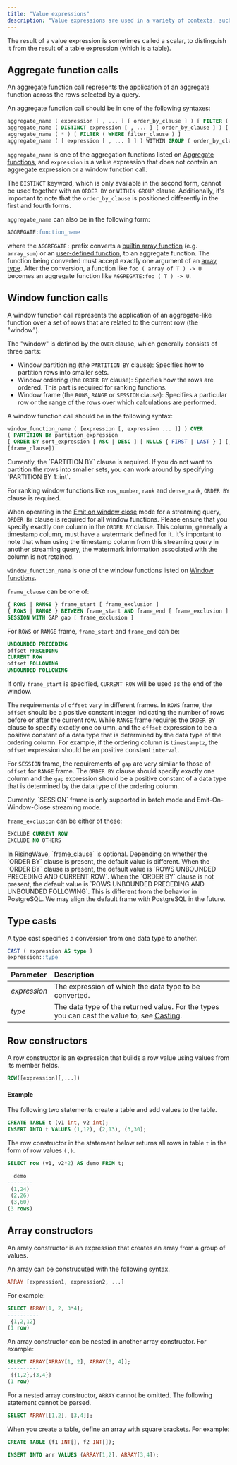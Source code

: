 ```yaml
---
title: "Value expressions"
description: "Value expressions are used in a variety of contexts, such as in the target list of the `SELECT` command, as new column values in `INSERT` or `UPDATE`, or in search conditions in a number of commands."
---
```


The result of a value expression is sometimes called a scalar, to distinguish it from the result of a table expression (which is a table).

## Aggregate function calls

An aggregate function call represents the application of an aggregate function across the rows selected by a query.

An aggregate function call should be in one of the following syntaxes:

```sql
aggregate_name ( expression [ , ... ] [ order_by_clause ] ) [ FILTER ( WHERE filter_clause ) ]
aggregate_name ( DISTINCT expression [ , ... ] [ order_by_clause ] ) [ FILTER ( WHERE filter_clause ) ]
aggregate_name ( * ) [ FILTER ( WHERE filter_clause ) ]
aggregate_name ( [ expression [ , ... ] ] ) WITHIN GROUP ( order_by_clause ) [ FILTER ( WHERE filter_clause ) ]
```

`aggregate_name` is one of the aggregation functions listed on [Aggregate functions](/sql/functions/aggregate), and `expression` is a value expression that does not contain an aggregate expression or a window function call.

The `DISTINCT` keyword, which is only available in the second form, cannot be used together with an `ORDER BY` or `WITHIN GROUP` clause. Additionally, it's important to note that the `order_by_clause` is positioned differently in the first and fourth forms.

`aggregate_name` can also be in the following form:

```sql
AGGREGATE:function_name
```

where the `AGGREGATE:` prefix converts a [builtin array function](/docs/current/sql-function-array/) (e.g. `array_sum`) or an [user-defined function](/sql/udfs/user-defined-functions), to an aggregate function. The function being converted must accept exactly one argument of an [array type](/sql/data-types/array-type). After the conversion, a function like `foo ( array of T ) -> U` becomes an aggregate function like `AGGREGATE:foo ( T ) -> U`.

## Window function calls

A window function call represents the application of an aggregate-like function over a set of rows that are related to the current row (the "window").

The "window" is defined by the `OVER` clause, which generally consists of three parts:

* Window partitioning (the `PARTITION BY` clause): Specifies how to partition rows into smaller sets.
* Window ordering (the `ORDER BY` clause): Specifies how the rows are ordered. This part is required for ranking functions.
* Window frame (the `ROWS`, `RANGE` or `SESSION` clause): Specifies a particular row or the range of the rows over which calculations are performed.

A window function call should be in the following syntax:

```sql
window_function_name ( [expression [, expression ... ]] ) OVER
( PARTITION BY partition_expression
[ ORDER BY sort_expression [ ASC | DESC ] [ NULLS { FIRST | LAST } ] [, ...] ]
[frame_clause])
```

<Note>
Currently, the `PARTITION BY` clause is required. If you do not want to partition the rows into smaller sets, you can work around by specifying `PARTITION BY 1::int`.
</Note>

For ranking window functions like `row_number`, `rank` and `dense_rank`, `ORDER BY` clause is required.

When operating in the [Emit on window close](/processing/emit-on-window-close) mode for a streaming query, `ORDER BY` clause is required for all window functions. Please ensure that you specify exactly one column in the `ORDER BY` clause. This column, generally a timestamp column, must have a watermark defined for it. It's important to note that when using the timestamp column from this streaming query in another streaming query, the watermark information associated with the column is not retained.

`window_function_name` is one of the window functions listed on [Window functions](/docs/current/sql-function-window-functions/).

`frame_clause` can be one of:

```sql
{ ROWS | RANGE } frame_start [ frame_exclusion ]
{ ROWS | RANGE } BETWEEN frame_start AND frame_end [ frame_exclusion ]
SESSION WITH GAP gap [ frame_exclusion ]
```

For `ROWS` or `RANGE` frame, `frame_start` and `frame_end` can be:

```sql
UNBOUNDED PRECEDING
offset PRECEDING
CURRENT ROW
offset FOLLOWING
UNBOUNDED FOLLOWING
```

If only `frame_start` is specified, `CURRENT ROW` will be used as the end of the window.

The requirements of `offset` vary in different frames. In `ROWS` frame, the `offset` should be a positive constant integer indicating the number of rows before or after the current row. While `RANGE` frame requires the `ORDER BY` clause to specify exactly one column, and the `offset` expression to be a positive constant of a data type that is determined by the data type of the ordering column. For example, if the ordering column is `timestamptz`, the `offset` expression should be an positive constant `interval`.

For `SESSION` frame, the requirements of `gap` are very similar to those of `offset` for `RANGE` frame. The `ORDER BY` clause should specify exactly one column and the `gap` expression should be a positive constant of a data type that is determined by the data type of the ordering column.

<Note>
Currently, `SESSION` frame is only supported in batch mode and Emit-On-Window-Close streaming mode.
</Note>

`frame_exclusion` can be either of these:

```sql
EXCLUDE CURRENT ROW
EXCLUDE NO OTHERS
```

<Note>
In RisingWave, `frame_clause` is optional. Depending on whether the `ORDER BY` clause is present, the default value is different. When the `ORDER BY` clause is present, the default value is `ROWS UNBOUNDED PRECEDING AND CURRENT ROW`. When the `ORDER BY` clause is not present, the default value is `ROWS UNBOUNDED PRECEDING AND UNBOUNDED FOLLOWING`. This is different from the behavior in PostgreSQL. We may align the default frame with PostgreSQL in the future.
</Note>

## Type casts

A type cast specifies a conversion from one data type to another.

```sql
CAST ( expression AS type )
expression::type
```

| Parameter    | Description                                                                                                                       |
| :----------- | :-------------------------------------------------------------------------------------------------------------------------------- |
| _expression_ | The expression of which the data type to be converted.                                                                            |
| _type_       | The data type of the returned value. For the types you can cast the value to, see [Casting](/sql/data-types/casting). |

## Row constructors

A row constructor is an expression that builds a row value using values from its member fields.

```sql
ROW([expression][,...])
```

#### Example

The following two statements create a table and add values to the table.

```sql
CREATE TABLE t (v1 int, v2 int);
INSERT INTO t VALUES (1,12), (2,13), (3,30);
```

The row constructor in the statement below returns all rows in table `t` in the form of row values `(,)`.

```sql
SELECT row (v1, v2*2) AS demo FROM t;
```

```sql
  demo
--------
 (1,24)
 (2,26)
 (3,60)
(3 rows)
```

## Array constructors

An array constructor is an expression that creates an array from a group of values.

An array can be construcuted with the following syntax.

```sql
ARRAY [expression1, expression2, ...]
```

For example:

```sql
SELECT ARRAY[1, 2, 3*4];
----------
 {1,2,12}
(1 row)
```

An array constructor can be nested in another array constructor. For example:

```sql
SELECT ARRAY[ARRAY[1, 2], ARRAY[3, 4]];
----------
 {{1,2},{3,4}}
(1 row)
```

For a nested array constructor, `ARRAY` cannot be omitted. The following statement cannot be parsed.

```sql
SELECT ARRAY[[1,2], [3,4]];
```

When you create a table, define an array with square brackets. For example:

```sql
CREATE TABLE (f1 INT[], f2 INT[]);

INSERT INTO arr VALUES (ARRAY[1,2], ARRAY[3,4]);
```

